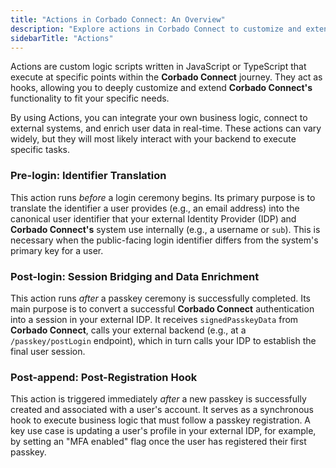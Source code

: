 ```yaml
---
title: "Actions in Corbado Connect: An Overview"
description: "Explore actions in Corbado Connect to customize and extend your passkey integration. Webhooks and custom logic for sign-up, login, and more."
sidebarTitle: "Actions"
---
```


Actions are custom logic scripts written in JavaScript or TypeScript that execute at specific points within the **Corbado Connect** journey. They act as hooks, allowing you to deeply customize and extend **Corbado Connect's** functionality to fit your specific needs.

By using Actions, you can integrate your own business logic, connect to external systems, and enrich user data in real-time. These actions can vary widely, but they will most likely interact with your backend to execute specific tasks.

### Pre-login: Identifier Translation

This action runs *before* a login ceremony begins. Its primary purpose is to translate the identifier a user provides (e.g., an email address) into the canonical user identifier that your external Identity Provider (IDP) and **Corbado Connect's** system use internally (e.g., a username or `sub`). This is necessary when the public-facing login identifier differs from the system's primary key for a user.

### Post-login: Session Bridging and Data Enrichment

This action runs *after* a passkey ceremony is successfully completed. Its main purpose is to convert a successful **Corbado Connect** authentication into a session in your external IDP. It receives `signedPasskeyData` from **Corbado Connect**, calls your external backend (e.g., at a `/passkey/postLogin` endpoint), which in turn calls your IDP to establish the final user session.

### Post-append: Post-Registration Hook

This action is triggered immediately *after* a new passkey is successfully created and associated with a user's account. It serves as a synchronous hook to execute business logic that must follow a passkey registration. A key use case is updating a user's profile in your external IDP, for example, by setting an "MFA enabled" flag once the user has registered their first passkey.